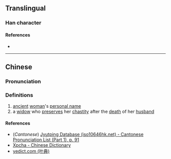 {{character info/new}}
==Translingual==

===Han character===
{{Han char|rn=38|rad=女|as=03|sn=6|four=|canj=VNO|ids=⿰女久}}

====References====
* {{Han ref|kx=0256.041|dkj=06048|dj=0518.070|hdz=21027.030|uh=597A|ud=22906}}

----

==Chinese==
{{zh-forms}}

===Pronunciation===
{{zh-pron
|m=jiǔ
|c=gau2
|mc=
|oc=
|ma=
|cat=pn,n
}}

===Definitions===
{{zh-hanzi}}

# [[ancient]] [[woman]]'s [[personal name]]
# a [[widow]] who [[preserve]]s her [[chastity]] after the [[death]] of her [[husband]]

====References====
* (''Cantonese'') [http://www.iso10646hk.net/jp/document/download.jsp Jyutping Database (iso10646hk.net) - Cantonese Pronunciation List (Part 1), p. 91]
* [http://cidian.xpcha.com/dee65eaes3a.html Xpcha - Chinese Dictionary]
* [http://yedict.com/htm/59/597A.htm yedict.com (叶典)]